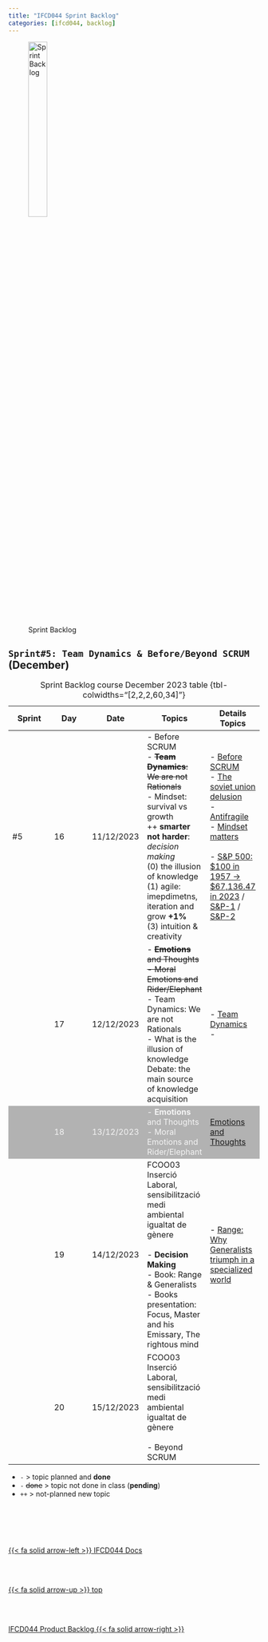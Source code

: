 ```yaml
---
title: "IFCD044 Sprint Backlog"
categories: [ifcd044, backlog]
---
```



<style>
tr:nth-child(3) {
  background-color: #b2b2b2!important;
  color: #f4f4f4!important;
}
</style>


![Sprint Backlog](/images/home/backlog.jpg){width="30%"}

## ``Sprint#5: Team Dynamics & Before/Beyond SCRUM`` (December)

::: {.column-page-right}
| Sprint | Day | Date | Topics |  Details Topics |
| -- | -- | -- | -- | -- |
| #5 | 16 | 11/12/2023 | - Before SCRUM </br>  - <s>**Team Dynamics**: We are not Rationals </s> </br> - Mindset: survival vs growth </br>  ++ **smarter not harder**: *decision making* </br>(0) the illusion of knowledge </br> (1) agile: imepdimetns, iteration and grow **+1%** </br> (3) intuition & creativity | - [Before SCRUM](/scrum/scrum-week10.qmd)   </br> - [The soviet union delusion](/scrum/scrum-week5.qmd#the-soviet-union-delusion) </br> - [Antifragile](/scrum/scrum-week5.qmd#antifragile)  </br> - [Mindset matters](/scrum/scrum-week5.qmd#mindset-matters) </br></br> - [S&P 500: $100 in 1957 → $67,136.47 in 2023](https://www.officialdata.org/us/stocks/s-p-500/){.external} / [S&P-1](/images/ifcd044/sp1.png) / [S&P-2](/images/ifcd044/sp2.png) |
|  | 17 | 12/12/2023 | - <s>**Emotions** and Thoughts </br> - Moral Emotions and Rider/Elephant </s> </br> - Team Dynamics: We are not Rationals  </br>  - What is the illusion of knowledge  </bvr> Debate: the main source of knowledge acquisition | - [Team Dynamics](/scrum/scrum-week11.qmd) </br >  - [](){.external} |
|  | 18 | 13/12/2023 | - **Emotions** and Thoughts </br> - Moral Emotions and Rider/Elephant </br> | [Emotions and Thoughts](/scrum/scrum-week13.qmd) |
|  | 19 | 14/12/2023 | FCOO03 Inserció Laboral, sensibilització medi ambiental igualtat de gènere </br>  </br>  - **Decision Making** </br>  - Book: Range & Generalists  </br> - Books presentation: Focus, Master and his Emissary, The rightous mind | - [Range: Why Generalists triumph in a specialized world](https://davidepstein.com/the-range/){.external}  |  |
|  | 20 | 15/12/2023 | FCOO03 Inserció Laboral, sensibilització medi ambiental igualtat de gènere </br>  </br>  - Beyond SCRUM |  |
: Sprint Backlog course December 2023 table {tbl-colwidths="[2,2,2,60,34]"}
:::

::: {.callout-note title="Legend"}
- `-` > topic planned and **done**
- `- ` <s>done</s> > topic not done in class (**pending**)
- `++` > not-planned new topic
:::




<!--- navLinks -->
<br><br>
<div class=row>
<br>
<div class='column left previous'>
<br>
[{{< fa solid arrow-left >}} IFCD044 Docs](/ifcd044/ifcd044.qmd)
<br>
</div>
<br>
<div class='column center'>
<br>
[{{< fa solid arrow-up >}} top](#top)
<br>
</div>
<br>
<div class='column right next'>
<br>
[IFCD044 Product Backlog  {{< fa solid arrow-right >}}](/ifcd044/ifcd044backlog-product.qmd)
<br>
</div>
<br>
</div>
